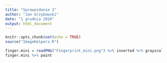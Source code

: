 ```yaml
---
title: "Sprawozdanie 3"
author: "Jan Grzybowski"
date: "1 grudnia 2016"
output: html_document
---
```


```r
knitr::opts_chunk$set(echo = TRUE)
source("ImageHelpers.R")
```

```r
finger.mini = readPNG("Fingerprint_mini.png") %>% inverted %>% grayscaled %>% binarized(function(x){x>0})
finger.mini %>% paint
```


